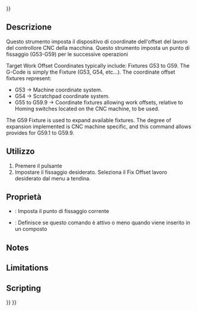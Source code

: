 <languages/>
{{UnfinishedDocu{{#translation:}}}}

<div class="mw-translate-fuzzy">
{{Docnav/it
|[[Path_DressupTag/it|Tag Dressup]]
|[[Path_Comment/it|Commento]]
|[[Path_Workbench/it|Path]]
|IconL=Path_DressupTag.png
|IconC=Path-Workbench.svg
|IconR=Path_Comment.png
}}
</div>

<div class="mw-translate-fuzzy">
{{GuiCommand/it
|Name=Path Fixture
|Name/it=Fissaggio
|Workbenches=[[Path Workbench/it|Path]]
|MenuLocation=Path → Comandi parziali → Fissaggio
|Shortcut={{KEY|P}} {{KEY|F}}
|SeeAlso=
}}
</div>

<span id="Description"></span>
==Descrizione==

<div class="mw-translate-fuzzy">
Questo strumento imposta il dispositivo di coordinate dell'offset del lavoro del controllore CNC della macchina.
Questo strumento imposta un punto di fissaggio (G53-G59) per le successive operazioni
</div>

<div class="mw-translate-fuzzy">
Target Work Offset Coordinates typically include:  Fixtures G53 to G59.  The G-Code is simply the Fixture (G53, G54, etc...).  The coordinate offset fixtures represent:
*G53 -> Machine coordinate system.
*G54 -> Scratchpad coordinate system.
*G55 to G59.9 -> Coordinate fixtures allowing work offsets, relative to Homing switches located on the CNC machine, to be used.
</div>

<div class="mw-translate-fuzzy">
The G59 Fixture is used to expand available fixtures.  The degree of expansion implemented is CNC machine specific, and this command allows provides for G59.1 to G59.9.
</div>

<span id="Usage"></span>
==Utilizzo==

<div class="mw-translate-fuzzy">
# Premere il pulsante {{KEY|[[Image:Path Fixture.png|16px]] [[Path Fixture/it|Fissaggio]]}}
# Impostare il fissaggio desiderato. Seleziona il Fix Offset lavoro desiderato dal menu a tendina.
</div>

<span id="Properties"></span>
== Proprietà ==

* {{PropertyData|Fixture}}: Imposta il punto di fissaggio corrente
* {{PropertyData|Active}}: Definisce se questo comando è attivo o meno quando viene inserito in un composto

==Notes==

==Limitations==

==Scripting==


<div class="mw-translate-fuzzy">
{{Docnav/it
|[[Path_DressupTag/it|Tag Dressup]]
|[[Path_Comment/it|Commento]]
|[[Path_Workbench/it|Path]]
|IconL=Path_DressupTag.png
|IconC=Path-Workbench.svg
|IconR=Path_Comment.png
}}
</div>

{{CAM_Tools_navi{{#translation:}}}}
{{Userdocnavi{{#translation:}}}}